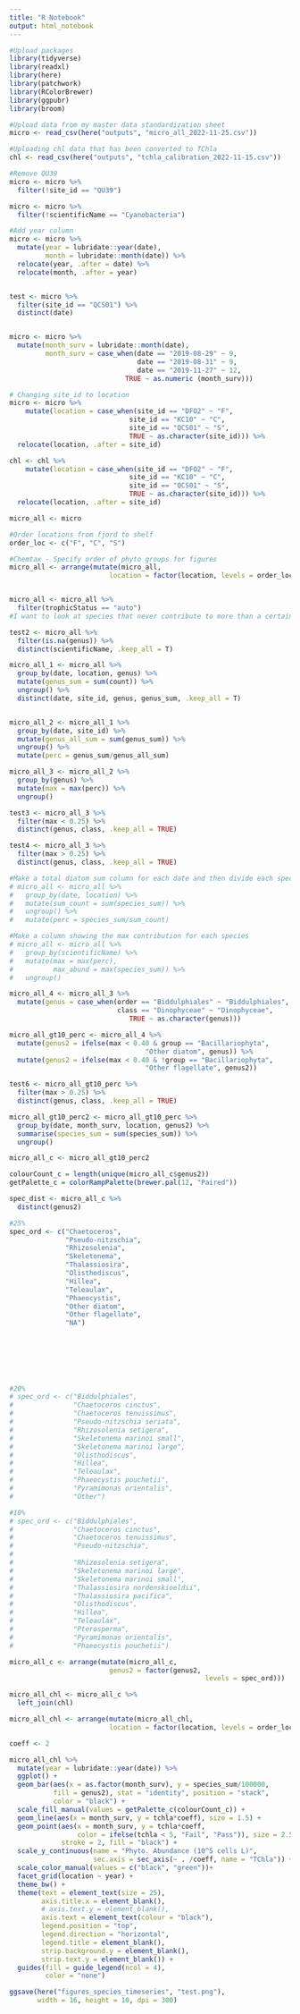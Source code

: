 ```yaml
---
title: "R Notebook"
output: html_notebook
---
```


```r
#Upload packages
library(tidyverse)
library(readxl)
library(here)
library(patchwork)
library(RColorBrewer)
library(ggpubr)
library(broom)

```

```r
#Upload data from my master data standardization sheet
micro <- read_csv(here("outputs", "micro_all_2022-11-25.csv")) 

#Uploading chl data that has been converted to TChla
chl <- read_csv(here("outputs", "tchla_calibration_2022-11-15.csv"))

```

```r
#Remove QU39
micro <- micro %>% 
  filter(!site_id == "QU39")

micro <- micro %>% 
  filter(!scientificName == "Cyanobacteria")


```

```r
#Add year column
micro <- micro %>% 
  mutate(year = lubridate::year(date),
         month = lubridate::month(date)) %>% 
  relocate(year, .after = date) %>% 
  relocate(month, .after = year)


test <- micro %>% 
  filter(site_id == "QCS01") %>% 
  distinct(date)


micro <- micro %>%  
  mutate(month_surv = lubridate::month(date),
         month_surv = case_when(date == "2019-08-29" ~ 9,
                                date == "2019-08-31" ~ 9,
                                date == "2019-11-27" ~ 12,
                             TRUE ~ as.numeric (month_surv)))
```

```r
# Changing site_id to location 
micro <- micro %>% 
    mutate(location = case_when(site_id == "DFO2" ~ "F",
                              site_id == "KC10" ~ "C",
                              site_id == "QCS01" ~ "S",
                              TRUE ~ as.character(site_id))) %>% 
  relocate(location, .after = site_id)

chl <- chl %>% 
    mutate(location = case_when(site_id == "DFO2" ~ "F",
                              site_id == "KC10" ~ "C",
                              site_id == "QCS01" ~ "S",
                              TRUE ~ as.character(site_id))) %>% 
  relocate(location, .after = site_id)
```

```r
micro_all <- micro 

#Order locations from fjord to shelf
order_loc <- c("F", "C", "S")

#Chemtax - Specify order of phyto groups for figures
micro_all <- arrange(mutate(micro_all,
                         location = factor(location, levels = order_loc)))


micro_all <- micro_all %>% 
  filter(trophicStatus == "auto")
#I want to look at species that never contribute to more than a certain percentage to the total biomass
```


```r
test2 <- micro_all %>% 
  filter(is.na(genus)) %>% 
  distinct(scientificName, .keep_all = T)
```

```r
micro_all_1 <- micro_all %>%
  group_by(date, location, genus) %>%
  mutate(genus_sum = sum(count)) %>%
  ungroup() %>%
  distinct(date, site_id, genus, genus_sum, .keep_all = T)


micro_all_2 <- micro_all_1 %>% 
  group_by(date, site_id) %>% 
  mutate(genus_all_sum = sum(genus_sum)) %>% 
  ungroup() %>% 
  mutate(perc = genus_sum/genus_all_sum)

micro_all_3 <- micro_all_2 %>%
  group_by(genus) %>%
  mutate(max = max(perc)) %>%
  ungroup()

test3 <- micro_all_3 %>% 
  filter(max < 0.25) %>% 
  distinct(genus, class, .keep_all = TRUE)

test4 <- micro_all_3 %>% 
  filter(max > 0.25) %>% 
  distinct(genus, class, .keep_all = TRUE)
```

```r
#Make a total diatom sum column for each date and then divide each species count by the total to derive a relative contribution
# micro_all <- micro_all %>% 
#   group_by(date, location) %>% 
#   mutate(sum_count = sum(species_sum)) %>% 
#   ungroup() %>% 
#   mutate(perc = species_sum/sum_count)

#Make a column showing the max contribution for each species
# micro_all <- micro_all %>% 
#   group_by(scientificName) %>% 
#   mutate(max = max(perc),
#          max_abund = max(species_sum)) %>% 
#   ungroup()
```

```r

micro_all_4 <- micro_all_3 %>% 
  mutate(genus = case_when(order == "Biddulphiales" ~ "Biddulphiales",
                           class == "Dinophyceae" ~ "Dinophyceae",
                              TRUE ~ as.character(genus))) 
```




```r
micro_all_gt10_perc <- micro_all_4 %>% 
  mutate(genus2 = ifelse(max < 0.40 & group == "Bacillariophyta",
                                  "Other diatom", genus)) %>% 
  mutate(genus2 = ifelse(max < 0.40 & !group == "Bacillariophyta",
                                  "Other flagellate", genus2))
```

```r
test6 <- micro_all_gt10_perc %>% 
  filter(max > 0.25) %>% 
  distinct(genus, class, .keep_all = TRUE)
```


```r
micro_all_gt10_perc2 <- micro_all_gt10_perc %>% 
  group_by(date, month_surv, location, genus2) %>% 
  summarise(species_sum = sum(species_sum)) %>% 
  ungroup()
```
```r
micro_all_c <- micro_all_gt10_perc2  

colourCount_c = length(unique(micro_all_c$genus2))
getPalette_c = colorRampPalette(brewer.pal(12, "Paired"))
```


```r
spec_dist <- micro_all_c %>% 
  distinct(genus2)

#25%
spec_ord <- c("Chaetoceros",
              "Pseudo-nitzschia",
              "Rhizosolenia",
              "Skeletonema",
              "Thalassiosira",
              "Olisthodiscus",
              "Hillea",
              "Teleaulax",
              "Phaeocystis",
              "Other diatom",
              "Other flagellate",
              "NA")
              
              
  
  
  


#20%
# spec_ord <- c("Biddulphiales",
#               "Chaetoceros cinctus",
#               "Chaetoceros tenuissimus",
#               "Pseudo-nitzschia seriata",
#               "Rhizosolenia setigera",
#               "Skeletonema marinoi small",
#               "Skeletonema marinoi large",
#               "Olisthodiscus",
#               "Hillea",
#               "Teleaulax",
#               "Phaeocystis pouchetii",
#               "Pyramimonas orientalis",
#               "Other")

#10%
# spec_ord <- c("Biddulphiales",
#               "Chaetoceros cinctus",
#               "Chaetoceros tenuissimus",
#               "Pseudo-nitzschia",
#               
#               "Rhizosolenia setigera",
#               "Skeletonema marinoi large",
#               "Skeletonema marinoi small",
#               "Thalassiosira nordenskioeldii",
#               "Thalassiosira pacifica",
#               "Olisthodiscus",
#               "Hillea",
#               "Teleaulax",
#               "Pterosperma",
#               "Pyramimonas orientalis",
#               "Phaeocystis pouchetii")

micro_all_c <- arrange(mutate(micro_all_c,
                         genus2 = factor(genus2,
                                                 levels = spec_ord)))
```

```r
micro_all_chl <- micro_all_c %>% 
  left_join(chl)

micro_all_chl <- arrange(mutate(micro_all_chl,
                         location = factor(location, levels = order_loc)))
```


```r
coeff <- 2

micro_all_chl %>%   
  mutate(year = lubridate::year(date)) %>% 
  ggplot() + 
  geom_bar(aes(x = as.factor(month_surv), y = species_sum/100000, 
           fill = genus2), stat = "identity", position = "stack",
           color = "black") +
  scale_fill_manual(values = getPalette_c(colourCount_c)) +
  geom_line(aes(x = month_surv, y = tchla*coeff), size = 1.5) +
  geom_point(aes(x = month_surv, y = tchla*coeff, 
                 color = ifelse(tchla < 5, "Fail", "Pass")), size = 2.5, pch = 21,
             stroke = 2, fill = "black") +
  scale_y_continuous(name = "Phyto. Abundance (10^5 cells L)",
                     sec.axis = sec_axis(~ . /coeff, name = "TChla")) +
  scale_color_manual(values = c("black", "green"))+
  facet_grid(location ~ year) +
  theme_bw() +
  theme(text = element_text(size = 25),
        axis.title.x = element_blank(),
        # axis.text.y = element_blank(),
        axis.text = element_text(colour = "black"),
        legend.position = "top",
        legend.direction = "horizontal",
        legend.title = element_blank(),
        strip.background.y = element_blank(),
        strip.text.y = element_blank()) +
  guides(fill = guide_legend(ncol = 4),
         color = "none")

ggsave(here("figures_species_timeseries", "test.png"),
       width = 16, height = 10, dpi = 300)
```







